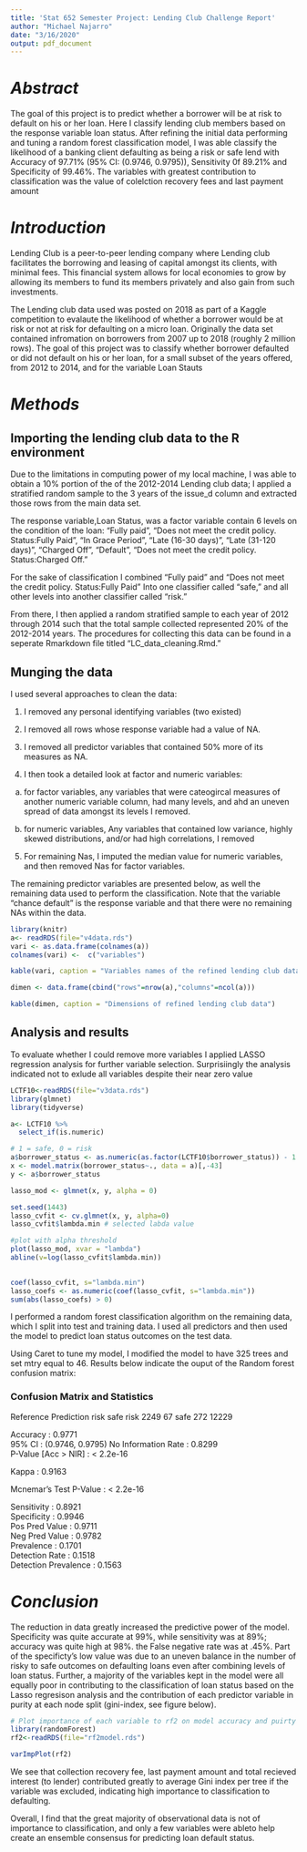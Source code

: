 ```yaml
---
title: 'Stat 652 Semester Project: Lending Club Challenge Report'
author: "Michael Najarro"
date: "3/16/2020"
output: pdf_document
---
```


# *Abstract*

The goal of this project is to predict whether a borrower will be at risk to default on his or her loan. Here I classify lending club members based on the response variable loan status. After refining the initial data performing and tuning a random forest classification model, I was able classify the likelihood of a banking client defaulting as being a risk or safe lend with   Accuracy of 97.71% (95% CI: (0.9746, 0.9795)), Sensitivity 0f 89.21% and Specificity of 99.46%. The variables with greatest contribution to classification was the value of colelction recovery fees and last payment amount   


# *Introduction*
 Lending Club is a peer-to-peer lending company where Lending club facilitates the borrowing and leasing of capital amongst its clients, with minimal fees. This financial system allows for local economies to grow by allowing its members to fund its members privately and also gain from such investments.
 
 The Lending club data used was posted on 2018 as part of a Kaggle competition to evalaute the likelihood of whether a borrower would be at risk or not at risk for defaulting on a micro loan. Originally the data set contained infromation on borrowers from 2007 up to 2018 (roughly 2 million rows). The goal of this project was to  classify whether borrower defaulted or did not default on his or her loan, for a small subset of the years offered, from 2012 to 2014, and for the variable Loan Stauts

# *Methods* 

## Importing the lending club data to the R environment

Due to the limitations in computing power of my local machine, I was able to obtain a 10% portion of the of the 2012-2014 Lending club data; I applied a stratified random sample to the 3 years of the issue_d column and extracted those rows from the main data set.

The response variable,Loan Status, was a factor variable contain 6 levels on the condition of the loan: "Fully paid", "Does not meet the credit policy. Status:Fully Paid", "In Grace Period", "Late (16-30 days)", "Late (31-120 days)", "Charged Off", "Default", "Does not meet the credit policy. Status:Charged Off."

For the sake of classification I combined "Fully paid" and "Does not meet the credit policy. Status:Fully Paid" Into one classifier called "safe," and all other levels into another classifier called "risk."

From there, I then applied a random stratified sample to each year of 2012 through 2014 such that the total sample collected represented 20% of the 2012-2014 years. The procedures for collecting this data can be found in a seperate Rmarkdown file titled "LC_data_cleaning.Rmd." 

## Munging the data

I used several approaches to clean the data:

1. I removed any personal identifying variables (two existed)

2. I removed all rows whose response variable had a value of NA.

3. I removed all predictor variables that contained 50% more of its measures as NA.

4. I then took a detailed look at factor and numeric variables:
  
  a. for factor variables, any variables that were cateogircal measures of another numeric variable column, had many levels, and ahd an uneven spread of data amongst its levels I removed.
  
  b. for numeric variables, Any variables that contained low variance, highly skewed distributions, and/or had high correlations, I removed

5. For remaining Nas, I imputed the median value for numeric variables, and then removed Nas for factor variables.

The remaining predictor variables are presented below, as well the remaining data used to perform the classification. Note that the variable "chance default" is the response variable and that there were no remaining NAs within the data.

```r
library(knitr)
a<- readRDS(file="v4data.rds")
vari <- as.data.frame(colnames(a))
colnames(vari) <-  c("variables")

kable(vari, caption = "Variables names of the refined lending club data")
```


```r
dimen <- data.frame(cbind("rows"=nrow(a),"columns"=ncol(a)))

kable(dimen, caption = "Dimensions of refined lending club data")
```

## Analysis and results

To evaluate whether I could remove more variables I applied LASSO regression analysis for further variable selection. Surprisiingly the analysis indicated not to exlude all variables despite their near zero value

```r
LCTF10<-readRDS(file="v3data.rds")
library(glmnet)
library(tidyverse)

a<- LCTF10 %>%
  select_if(is.numeric)

# 1 = safe, 0 = risk
a$borrower_status <- as.numeric(as.factor(LCTF10$borrower_status)) - 1
x <- model.matrix(borrower_status~., data = a)[,-43]
y <- a$borrower_status

lasso_mod <- glmnet(x, y, alpha = 0)

set.seed(1443)
lasso_cvfit <- cv.glmnet(x, y, alpha=0)
lasso_cvfit$lambda.min # selected labda value

#plot with alpha threshold
plot(lasso_mod, xvar = "lambda")
abline(v=log(lasso_cvfit$lambda.min))

 
coef(lasso_cvfit, s="lambda.min")
lasso_coefs <- as.numeric(coef(lasso_cvfit, s="lambda.min"))
sum(abs(lasso_coefs) > 0)
```


I performed a random forest classification algorithm on the remaining data, which I split into test and training data. I used all predictors and then used the model to predict loan status outcomes on the test data. 

Using Caret to tune my model, I modified the model to have 325 trees and set mtry equal to 46. Results below indicate the ouput of the Random forest confusion matrix:

### **Confusion Matrix and Statistics**

Reference
Prediction  risk  safe
      risk  2249    67
      safe   272 12229
                                          
 Accuracy : 0.9771          
 95% CI : (0.9746, 0.9795)
 No Information Rate : 0.8299          
 P-Value [Acc > NIR] : < 2.2e-16       
                                          
 Kappa : 0.9163          
                                          
 Mcnemar's Test P-Value : < 2.2e-16       
                                          
 Sensitivity : 0.8921          
 Specificity : 0.9946          
 Pos Pred Value : 0.9711          
 Neg Pred Value : 0.9782          
 Prevalence : 0.1701          
 Detection Rate : 0.1518          
 Detection Prevalence : 0.1563  


#  *Conclusion* 

The reduction in data greatly increased the predictive power of the model. Specificity was quite accurate at 99%, while sensitivity was at 89%; accuracy was quite high at 98%. the False negative rate was at .45%. Part of the specificty's low value was due to an uneven balance in the number of risky to safe outcomes on defaulting loans even after combining levels  of loan status. Further, a majority of the variables kept in the model were all equally poor in contributing to the classification of loan status based on the Lasso regresison analysis and the contribution of each predictor variable in purity at each node split (gini-index, see figure below).

```r
# Plot importance of each variable to rf2 on model accuracy and puirty (gini index)
library(randomForest)
rf2<-readRDS(file="rf2model.rds")

varImpPlot(rf2)
```

We see that collection recovery fee, last payment amount and total recieved interest (to lender) contributed greatly to average Gini index per tree if the variable was excluded, indicating high importance to classification to defaulting.  

Overall, I find that the great majority of observational data is not of importance to classification, and only a few variables were ableto help create an ensemble consensus for predicting loan default status.